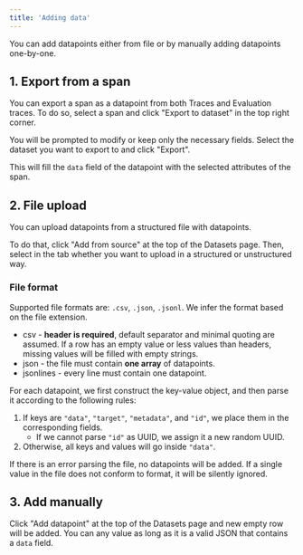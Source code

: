 ```yaml
---
title: 'Adding data'
---
```


You can add datapoints either from file or by manually adding datapoints one-by-one.

## 1. Export from a span

You can export a span as a datapoint from both Traces and Evaluation traces. To do so,
select a span and click "Export to dataset" in the top right corner.

You will be prompted to modify or keep only the necessary fields. Select the dataset
you want to export to and click "Export".

This will fill the `data` field of the datapoint with the selected attributes of the span.

## 2. File upload

You can upload datapoints from a structured file with datapoints.

To do that, click "Add from source" at the top of the Datasets page. Then, select in the tab whether you want to upload in a structured or unstructured way.

### File format

Supported file formats are: `.csv`, `.json`, `.jsonl`. We infer the format based on the file extension.

- csv - **header is required**, default separator and minimal quoting are assumed.
If a row has an empty value or less values than headers, missing values will be filled with empty strings.
- json - the file must contain **one array** of datapoints.
- jsonlines - every line must contain one datapoint.

For each datapoint, we first construct the key-value object, and then parse it according to the following rules:
1. If keys are `"data"`, `"target"`, `"metadata"`, and `"id"`, we place them in the corresponding fields.
     - If we cannot parse `"id"` as UUID, we assign it a new random UUID.
2. Otherwise, all keys and values will go inside `"data"`.

If there is an error parsing the file, no datapoints will be added.
If a single value in the file does not conform to format, it will be silently ignored.

## 3. Add manually

Click "Add datapoint" at the top of the Datasets page and new empty row will be added.
You can any value as long as it is a valid JSON that contains a `data` field.
